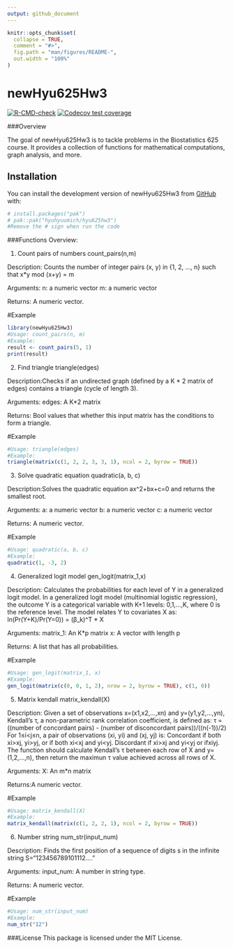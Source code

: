```yaml
---
output: github_document
---
```


<!-- README.md is generated from README.Rmd. Please edit that file -->

```r
knitr::opts_chunk$set(
  collapse = TRUE,
  comment = "#>",
  fig.path = "man/figures/README-",
  out.width = "100%"
)
```

# newHyu625Hw3

<!-- badges: start -->
[![R-CMD-check](https://github.com/hyuhyuumich/hyu625hw3/actions/workflows/R-CMD-check.yaml/badge.svg)](https://github.com/hyuhyuumich/hyu625hw3/actions/workflows/R-CMD-check.yaml)
[![Codecov test coverage](https://codecov.io/gh/hyuhyuumich/hyu625hw3/graph/badge.svg)](https://app.codecov.io/gh/hyuhyuumich/hyu625hw3)
<!-- badges: end -->

###Overview

The goal of newHyu625Hw3 is to tackle problems in the Biostatistics 625 course. It provides a collection of functions for mathematical computations, graph analysis, and more.

## Installation

You can install the development version of newHyu625Hw3 from [GitHub](https://github.com/) with:

```r
# install.packages("pak")
# pak::pak("hyuhyuumich/hyu625hw3")
#Remove the # sign when run the code 
```

###Functions Overview:

1. Count pairs of numbers
count_pairs(n,m)

Description: Counts the number of integer pairs (x, y) in {1, 2, ..., n} such that x*y mod (x+y) = m

Arguments:
n: a numeric vector 
m: a numeric vector

Returns: A numeric vector.

#Example
```r
library(newHyu625Hw3)
#Usage: count_pairs(n, m)
#Example:
result <- count_pairs(5, 1)
print(result)
```

2. Find triangle
triangle(edges)

Description:Checks if an undirected graph (defined by a K * 2 matrix of edges) contains a triangle (cycle of length 3).

Arguments:
edges: A K*2 matrix

Returns: Bool values that whether this input matrix has the conditions to form a triangle.

#Example
```r
#Usage: triangle(edges)
#Example:
triangle(matrix(c(1, 2, 2, 3, 3, 1), ncol = 2, byrow = TRUE))
```


3. Solve quadratic equation
quadratic(a, b, c)

Description:Solves the quadratic equation ax^2+bx+c=0 and returns the smallest root.

Arguments: 
a: a numeric vector 
b: a numeric vector 
c: a numeric vector 

Returns: A numeric vector.

#Example
```r
#Usage: quadratic(a, b, c)
#Example:
quadratic(1, -3, 2)
```

4. Generalized logit model
gen_logit(matrix_1,x)

Description: Calculates the probabilities for each level of Y in a generalized logit model. In a generalized logit model (multinomial logistic regression), the outcome Y is a categorical variable with K+1 levels: 0,1,...,K, where 0 is the reference level. The model relates Y to covariates X as: 
ln(Pr(Y+K)/Pr(Y=0)) = (β_k)^T * X

Arguments: 
matrix_1: An K*p matrix
x: A vector with length p 

Returns: A list that has all probabilities.

#Example
```r
#Usage: gen_logit(matrix_1, x)
#Example:
gen_logit(matrix(c(0, 0, 1, 2), nrow = 2, byrow = TRUE), c(1, 0))
```

5. Matrix kendall
matrix_kendall(X)

Description: Given a set of observations x=(x1,x2,...,xn) and y=(y1,y2,...,yn), Kendall's τ, a non-parametric rank correlation coefficient, is defined as:
τ = ((number of concordant pairs) - (number of disconcordant pairs))/((n(-1))/2)
For 1≤i<j≤n, a pair of observations (xi, yi) and (xj, yj) is:
Concordant if both xi>xj, yi>yj, or if both xi<xj and yi<yj.
Discordant if xi>xj and yi<yj or ifxi<xj and yi>yj.
The function should calculate Kendall's τ between each row of X and y=(1,2,...,n), then return the maximun τ value achieved across all rows of X.

Arguments:
X: An m*n matrix 

Returns:A numeric vector.

#Example
```r
#Usage: matrix_kendall(X)
#Example:
matrix_kendall(matrix(c(1, 2, 2, 1), ncol = 2, byrow = TRUE))
```

6. Number string
num_str(input_num)

Description: Finds the first position of a sequence of digits s in the infinite string S="123456789101112...."

Arguments:
input_num: A number in string type.

Returns: A numeric vector.

#Example
```r
#Usage: num_str(input_num)
#Example:
num_str("12")
```

###License
This package is licensed under the MIT License.


